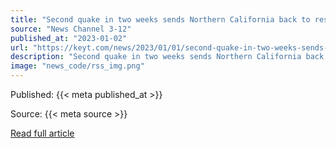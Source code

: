 ```yaml
---
title: "Second quake in two weeks sends Northern California back to response mode"
source: "News Channel 3-12"
published_at: "2023-01-02"
url: "https://keyt.com/news/2023/01/01/second-quake-in-two-weeks-sends-northern-california-back-to-response-mode/"
description: "Second quake in two weeks sends Northern California back to response modeThe post Second quake in two weeks sends Northern California back to response mode appeared first on News Channel 3-12."
image: "news_code/rss_img.png"
---
```



  Published: {{< meta published_at >}}
  

  Source: {{< meta source >}}
  

  [Read full article]({{< meta url >}})
  

